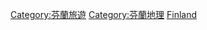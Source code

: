 {{commonscat|Visitor attractions in Finland}}

[[Category:芬蘭旅遊|Category:芬蘭旅遊]]
[[Category:芬蘭地理|Category:芬蘭地理]]
[[Category:歐洲各國旅遊景點|Finland]]